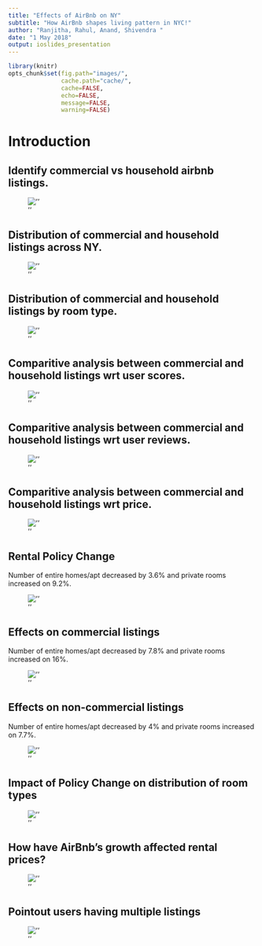 ```yaml
---
title: "Effects of AirBnb on NY"
subtitle: "How AirBnb shapes living pattern in NYC!"
author: "Ranjitha, Rahul, Anand, Shivendra "
date: "1 May 2018"
output: ioslides_presentation
---
```



```r
library(knitr)
opts_chunk$set(fig.path="images/",
               cache.path="cache/",
               cache=FALSE,
               echo=FALSE,
               message=FALSE,
               warning=FALSE) 
```

# Introduction  
  
## Identify commercial vs household airbnb listings.  
  
![''](/Users/shivendra/Projects/Final-Project-Airbnb/images/listing-count-split.png)


## Distribution of commercial and household listings across NY.  
  
![''](/Users/shivendra/Projects/Final-Project-Airbnb/images/distribution-listing.png)

## Distribution of commercial and household listings by room type.  
  
![''](/Users/shivendra/Projects/Final-Project-Airbnb/images/percentage-listing.jpg)




## Comparitive analysis between commercial and household listings wrt user scores.  
  
![''](/Users/shivendra/Projects/Final-Project-Airbnb/images/score-comparison.jpg)

## Comparitive analysis between commercial and household listings wrt user reviews.  
  
![''](/Users/shivendra/Projects/Final-Project-Airbnb/images/review-comparison.jpg)

## Comparitive analysis between commercial and household listings wrt price.  
  
![''](/Users/shivendra/Projects/Final-Project-Airbnb/images/cost-comparison.jpg)

## Rental Policy Change
  
Number of entire homes/apt decreased by 3.6% and private rooms increased on 9.2%. 
  
![''](/Users/shivendra/Projects/Final-Project-Airbnb/images/policy-effects1.png)


## Effects on commercial listings
  
Number of entire homes/apt decreased by 7.8% and private rooms increased on 16%.  
  
![''](/Users/shivendra/Projects/Final-Project-Airbnb/images/policy-effects-commercial.png)

## Effects on non-commercial listings
  
Number of entire homes/apt decreased by 4% and private rooms increased on 7.7%.  
  
![''](/Users/shivendra/Projects/Final-Project-Airbnb/images/policy-effects-household.png)

## Impact of Policy Change on distribution of room types  
  
![''](/Users/shivendra/Projects/Final-Project-Airbnb/images/time-series.png)

## How have AirBnb's growth affected rental prices?  
  
![''](/Users/shivendra/Projects/Final-Project-Airbnb/images/airbnb-vs-rentals.png)

## Pointout users having multiple listings  
  
![''](/Users/shivendra/Projects/Final-Project-Airbnb/images/pin-point-users.jpg)

